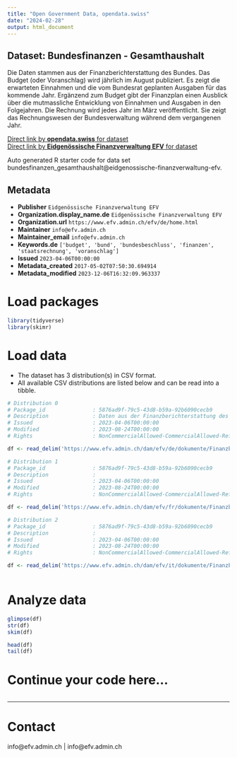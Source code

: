 ```yaml
---
title: "Open Government Data, opendata.swiss"
date: "2024-02-28"
output: html_document
---
```


## Dataset: Bundesfinanzen - Gesamthaushalt

Die Daten stammen aus der Finanzberichterstattung des Bundes. Das Budget (oder Voranschlag) wird jährlich im August publiziert. Es zeigt die erwarteten Einnahmen und die vom Bundesrat geplanten Ausgaben für das kommende Jahr. Ergänzend zum Budget gibt der Finanzplan einen Ausblick über die mutmassliche Entwicklung von Einnahmen und Ausgaben in den Folgejahren. Die Rechnung wird jedes Jahr im März veröffentlicht. Sie zeigt das Rechnungswesen der Bundesverwaltung während dem vergangenen Jahr.

[Direct link by **opendata.swiss** for dataset](https://opendata.swiss/de/dataset/federal-finances-overall-budget)<br>
[Direct link by **Eidgenössische Finanzverwaltung EFV** for dataset](https://www.efv.admin.ch/efv/de/home/finanzberichterstattung/daten/open_gov_data1.html)

Auto generated R starter code for data set bundesfinanzen_gesamthaushalt@eidgenossische-finanzverwaltung-efv.

## Metadata

- **Publisher** `Eidgenössische Finanzverwaltung EFV`
- **Organization.display_name.de** `Eidgenössische Finanzverwaltung EFV`
- **Organization.url** `https://www.efv.admin.ch/efv/de/home.html`
- **Maintainer** `info@efv.admin.ch`
- **Maintainer_email** `info@efv.admin.ch`
- **Keywords.de** `['budget', 'bund', 'bundesbeschluss', 'finanzen', 'staatsrechnung', 'voranschlag']`
- **Issued** `2023-04-06T00:00:00`
- **Metadata_created** `2017-05-02T07:50:30.694914`
- **Metadata_modified** `2023-12-06T16:32:09.963337`


# Load packages

```r

library(tidyverse)
library(skimr)

```

# Load data

-   The dataset has 3 distribution(s) in CSV format.
-   All available CSV distributions are listed below and can be read into a tibble.

```r

# Distribution 0
# Package_id               : 5876ad9f-79c5-43d8-b59a-92b6090cecb9
# Description              : Daten aus der Finanzberichterstattung des Bundes: Einnahmen, Ausgaben nach Art, Ausgaben nach Aufgabengebiet, Erfolgsrechnung, Investitionsrechnung, Finanzierungsrechnung, Bilanz, Kennzahlen, volkswirtschaftliche Referenzwerte, Schulden, Schuldenbremse
# Issued                   : 2023-04-06T00:00:00
# Modified                 : 2023-08-24T00:00:00
# Rights                   : NonCommercialAllowed-CommercialAllowed-ReferenceRequired

df <- read_delim('https://www.efv.admin.ch/dam/efv/de/dokumente/Finanzberichte/Daten/OGD/gesamthaushalt.csv')

# Distribution 1
# Package_id               : 5876ad9f-79c5-43d8-b59a-92b6090cecb9
# Description              : 
# Issued                   : 2023-04-06T00:00:00
# Modified                 : 2023-08-24T00:00:00
# Rights                   : NonCommercialAllowed-CommercialAllowed-ReferenceRequired

df <- read_delim('https://www.efv.admin.ch/dam/efv/fr/dokumente/Finanzberichte/Daten/OGD/gesamthaushalt.csv.download.csv/budget_total.csv')

# Distribution 2
# Package_id               : 5876ad9f-79c5-43d8-b59a-92b6090cecb9
# Description              : 
# Issued                   : 2023-04-06T00:00:00
# Modified                 : 2023-08-24T00:00:00
# Rights                   : NonCommercialAllowed-CommercialAllowed-ReferenceRequired

df <- read_delim('https://www.efv.admin.ch/dam/efv/it/dokumente/Finanzberichte/Daten/OGD/gesamthaushalt.csv.download.csv/bilancio_complessivo.csv')



```

# Analyze data

```r

glimpse(df)
str(df)
skim(df)

head(df)
tail(df)

```

# Continue your code here...

```r

```

------------------------------------------------------------------------

# Contact

info@efv.admin.ch | info@efv.admin.ch
